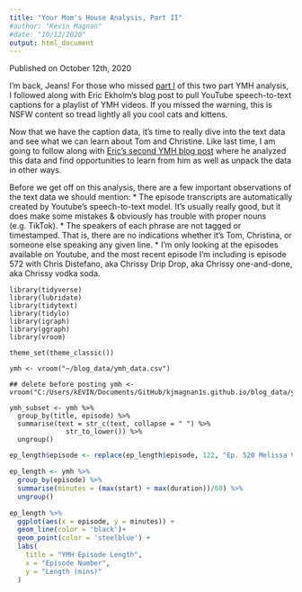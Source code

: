 ```yaml
---
title: "Your Mom's House Analysis, Part II"
#author: "Kevin Magnan"
#date: "10/12/2020"
output: html_document
---
```

Published on October 12th, 2020

I'm back, Jeans! For those who missed [part I](https://www.kevinjmagnan.com/YMH.html) of this two part YMH analysis, I followed along with Eric Ekholm's blog post to pull YouTube speech-to-text captions for a playlist of YMH videos. If you missed the warning, this is NSFW content so tread lightly all you cool cats and kittens. 

Now that we have the caption data, it's time to really dive into the text data and see what we can learn about Tom and Christine. Like last time, I am going to follow along with [Eric's second YMH blog post](https://eric-ekholm.netlify.app/blog/ymh-explore/) where he analyzed this data and find opportunities to learn from him as well as unpack the data in other ways.

Before we get off on this analysis, there are a few important observations of the text data we should mention:
* The episode transcripts are automatically created by Youtube’s speech-to-text model. It’s usually really good, but it does make some mistakes & obviously has trouble with proper nouns (e.g. TikTok).
* The speakers of each phrase are not tagged or timestamped. That is, there are no indications whether it’s Tom, Christina, or someone else speaking any given line.
* I’m only looking at the episodes available on Youtube, and the most recent episode I’m including is episode 572 with Chris Distefano, aka Chrissy Drip Drop, aka Chrissy one-and-done, aka Chrissy vodka soda.

```rr
library(tidyverse)
library(lubridate)
library(tidytext)
library(tidylo)
library(igraph)
library(ggraph)
library(vroom)

theme_set(theme_classic())

ymh <- vroom("~/blog_data/ymh_data.csv")

## delete before posting ymh <- vroom("C:/Users/kEVIN/Documents/GitHub/kjmagnan1s.github.io/blog_data/ymh_data.csv")

ymh_subset <- ymh %>% 
  group_by(title, episode) %>%
  summarise(text = str_c(text, collapse = " ") %>%
              str_to_lower()) %>%
  ungroup()
```

```r
ep_length$episode <- replace(ep_length$episode, 122, "Ep. 520 Melissa Villasenor")
```

```r
ep_length <- ymh %>%
  group_by(episode) %>%
  summarise(minutes = (max(start) + max(duration))/60) %>%
  ungroup()

ep_length %>%
  ggplot(aes(x = episode, y = minutes)) +
  geom_line(color = 'black')+
  geom_point(color = 'steelblue') +
  labs(
    title = "YMH Episode Length",
    x = "Episode Number",
    y = "Length (mins)"
  )
```  
  
  
  
  
  
  
  
  
  






